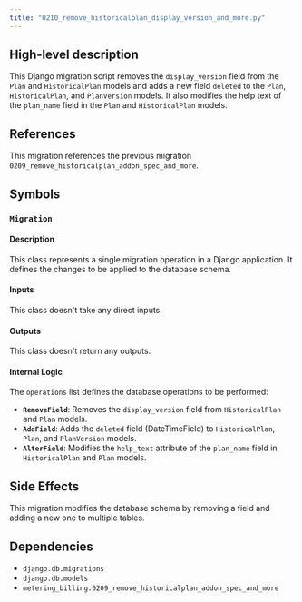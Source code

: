 ```yaml
---
title: "0210_remove_historicalplan_display_version_and_more.py"
---
```


## High-level description
This Django migration script removes the `display_version` field from the `Plan` and `HistoricalPlan` models and adds a new field `deleted` to the `Plan`, `HistoricalPlan`, and `PlanVersion` models. It also modifies the help text of the `plan_name` field in the `Plan` and `HistoricalPlan` models.

## References
This migration references the previous migration `0209_remove_historicalplan_addon_spec_and_more`.

## Symbols
### `Migration`
#### Description
This class represents a single migration operation in a Django application. It defines the changes to be applied to the database schema.

#### Inputs
This class doesn't take any direct inputs.

#### Outputs
This class doesn't return any outputs.

#### Internal Logic
The `operations` list defines the database operations to be performed:
- **`RemoveField`**: Removes the `display_version` field from `HistoricalPlan` and `Plan` models.
- **`AddField`**: Adds the `deleted` field (DateTimeField) to `HistoricalPlan`, `Plan`, and `PlanVersion` models.
- **`AlterField`**: Modifies the `help_text` attribute of the `plan_name` field in `HistoricalPlan` and `Plan` models.

## Side Effects
This migration modifies the database schema by removing a field and adding a new one to multiple tables.

## Dependencies
- `django.db.migrations`
- `django.db.models`
- `metering_billing.0209_remove_historicalplan_addon_spec_and_more` 
